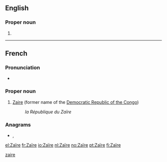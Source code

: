 {{also|zaire|Zaire|zaïre}}
==English==

===Proper noun===
{{en-proper noun}}

# {{alternative spelling of|Zaire|lang=en}}

----

==French==

===Pronunciation===
* {{audio|Fr-Zaïre.ogg|Audio|lang=fr}}

===Proper noun===
{{fr-proper noun|m|sort=zaire}}

# [[Zaire]] (former name of the [[Democratic Republic of the Congo]])
#: ''la République du Zaïre''

===Anagrams===
* {{l|fr|azéri}}, {{l|fr|Azéri}}

[[Category:fr:Countries|zaire]]

[[el:Zaïre]]
[[fr:Zaïre]]
[[io:Zaïre]]
[[nl:Zaïre]]
[[no:Zaïre]]
[[pt:Zaïre]]
[[fi:Zaïre]]